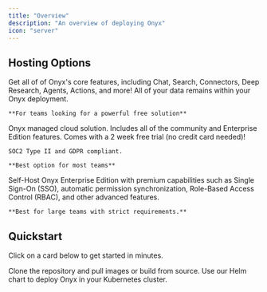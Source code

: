 ```yaml
---
title: "Overview"
description: "An overview of deploying Onyx"
icon: "server"
---
```


## Hosting Options

<CardGroup cols={1}>
  <Card title="Open Source" icon="code" href="#quickstart">
    Get all of of Onyx's core features, including Chat, Search, Connectors, Deep Research, Agents, Actions, and more!
    All of your data remains within your Onyx deployment.

    **For teams looking for a powerful free solution**
  </Card>

  <Card title="Onyx Cloud" icon="cloud" href="https://cloud.onyx.app">
    Onyx managed cloud solution. Includes all of the community and Enterprise Edition features.
    Comes with a 2 week free trial (no credit card needed)!

    SOC2 Type II and GDPR compliant.

    **Best option for most teams**
  </Card>

  <Card title="Enterprise Edition" icon="code" href="#/deployment/miscellaneous/enterprise_edition">
    Self-Host Onyx Enterprise Edition with premium capabilities such as Single Sign-On (SSO), automatic permission synchronization,
    Role-Based Access Control (RBAC), and other advanced features.

    **Best for large teams with strict requirements.**
  </Card>
</CardGroup>

## Quickstart
Click on a card below to get started in minutes.

<CardGroup cols={2}>
  <Card title="(Recommended) Launch with Docker" icon="bolt" href="/deployment/getting_started/quickstart#launch-with-docker">
    Clone the repository and pull images or build from source.
  </Card>

  <Card title="Deploy on Kubernetes" icon="code" href="/deployment/deployment_guides/local_deployments/kubernetes">
    Use our Helm chart to deploy Onyx in your Kubernetes cluster.
  </Card>
</CardGroup>
